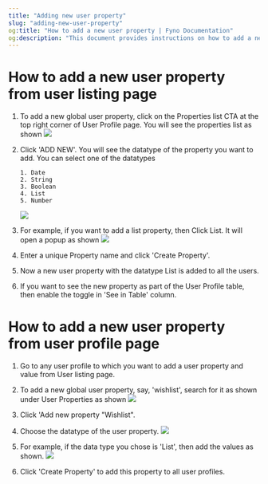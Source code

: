 ```yaml
---
title: "Adding new user property"
slug: "adding-new-user-property"
og:title: "How to add a new user property | Fyno Documentation"
og:description: "This document provides instructions on how to add a new user property from both the user listing page and the user profile page, including selecting the datatype and enabling the property to be displayed in the user profile table."
---
```


# How to add a new user property from user listing page

1.  To add a new global user property, click on the Properties list CTA at the top right corner of User Profile page. You will see the properties list as shown
    ![](/images/dd59f5c-Properties_list.png)

2.  Click 'ADD NEW'. You will see the datatype of the property you want to add. You can select one of the datatypes

        1. Date
        2. String
        3. Boolean
        4. List
        5. Number

    ![](/images/6b9ab6d-add_new_prop.png)

3.  For example, if you want to add a list property, then Click List. It will open a popup as shown
    ![](/images/dc26529-add_new_list_prop.png)

4.  Enter a unique Property name and click 'Create Property'.
5.  Now a new user property with the datatype List is added to all the users.
6.  If you want to see the new property as part of the User Profile table, then enable the toggle in 'See in Table' column.

# How to add a new user property from user profile page

1. Go to any user profile to which you want to add a user property and value from User listing page.
2. To add a new global user property, say, 'wishlist', search for it as shown under User Properties as shown
   ![](/images/b5f931a-user_prop_wishlist.png)

3. Click 'Add new property "Wishlist".
4. Choose the datatype of the user property.
   ![](/images/05b6d69-choose_datatype.png)

5. For example, if the data type you chose is 'List', then add the values as shown.
   ![](/images/3c37cf3-add_items.png)

6. Click 'Create Property' to add this property to all user profiles.
